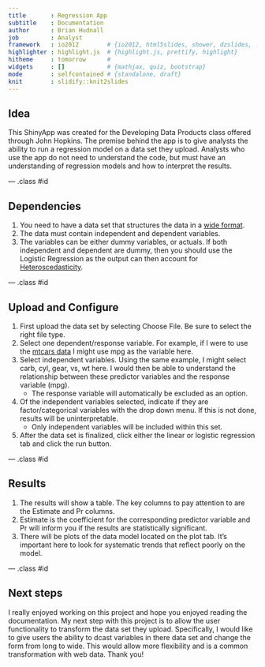 ```yaml
---
title       : Regression App
subtitle    : Documentation
author      : Brian Hudnall
job         : Analyst
framework   : io2012        # {io2012, html5slides, shower, dzslides, ...}
highlighter : highlight.js  # {highlight.js, prettify, highlight}
hitheme     : tomorrow      # 
widgets     : []            # {mathjax, quiz, bootstrap}
mode        : selfcontained # {standalone, draft}
knit        : slidify::knit2slides
---
```


## Idea

This ShinyApp was created for the Developing Data Products class offered through John Hopkins. The premise behind the app
is to give analysts the ability to run a regression model on a data set they upload. Analysts who use the app do not need to understand the code, but must have an understanding of regression models and how to interpret the results.

--- .class #id 

## Dependencies

1. You need to have a data set that structures the data in a [wide format](https://en.wikipedia.org/wiki/Wide_and_narrow_data).
2. The data must contain independent and dependent variables.
3. The variables can be either dummy variables, or actuals. If both independent and dependent are dummy, then you should use the Logistic Regression as the output can then account for [Heteroscedasticity](https://en.wikipedia.org/wiki/Heteroscedasticity).

--- .class #id

## Upload and Configure

1. First upload the data set by selecting Choose File. Be sure to select the right file type.
2. Select one dependent/response variable. For example, if I were to use the [mtcars data](https://stat.ethz.ch/R-manual/R-devel/library/datasets/html/mtcars.html) I might use mpg as the variable here.
3. Select independent variables. Using the same example, I might select carb, cyl, gear, vs, wt here. I would then be able to understand the relationship between these predictor variables and the response variable (mpg). 
    - The response variable will automatically be excluded as an option.
4. Of the independent variables selected, indicate if they are factor/categorical variables with the drop down menu. If this is not done, results will be uninterpretable.
    - Only independent variables will be included within this set.
5. After the data set is finalized, click either the linear or logistic regression tab and click the run button.

--- .class #id

## Results

1. The results will show a table. The key columns to pay attention to are the Estimate and Pr columns. 
2. Estimate is the coefficient for the corresponding predictor variable and Pr will inform you if the results are statistically significant.
3. There will be plots of the data model located on the plot tab. It's important here to look for systematic trends that reflect poorly on the model.

--- .class #id

## Next steps

I really enjoyed working on this project and hope you enjoyed reading the documentation. My next step with this project is to allow the user functionality to transform the data set they upload. Specifically, I would like to give users the ability to dcast variables in there data set and change the form from long to wide. This would allow more flexibility and is a common transformation with web data. Thank you!








